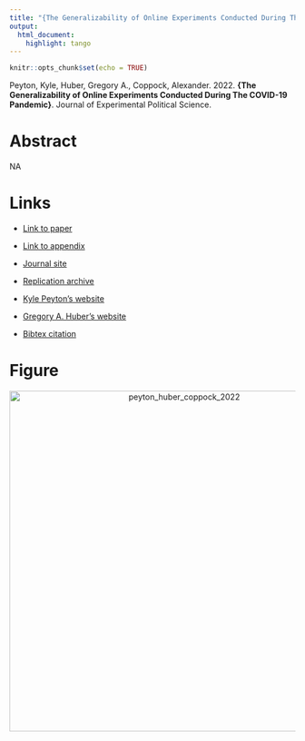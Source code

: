 ```yaml
---
title: "{The Generalizability of Online Experiments Conducted During The COVID-19 Pandemic}"
output:
  html_document:
    highlight: tango
---
```


```r
knitr::opts_chunk$set(echo = TRUE)
```

Peyton, Kyle, Huber, Gregory A., Coppock, Alexander. 2022. <b>{The Generalizability of Online Experiments Conducted During The COVID-19 Pandemic}</b>. Journal of Experimental Political Science.

# Abstract
NA

# Links
 - <a href='peyton_huber_coppock_2022.pdf' target='_blank'>Link to paper</a>
 - <a href='peyton_huber_coppock_2022_appendix.pdf'target='_blank'>Link to appendix</a>
 - <a href='https://doi.org/10.1017/XPS.2021.17'target='_blank'>Journal site</a>
 - <a href='https://doi.org/10.7910/DVN/38UTBF'target='_blank'>Replication archive</a>

 - <a href= 'http://kyle-peyton.com' target='_blank'>Kyle Peyton's website</a>
 - <a href= 'https://huber.research.yale.edu' target='_blank'>Gregory A. Huber's website</a>
 - <a href='peyton_huber_coppock_2022.txt'target='_blank'>Bibtex citation</a>

# Figure
<center><img src="display_figures/peyton_huber_coppock_2022_display.png" alt="peyton_huber_coppock_2022" width="600"></center>